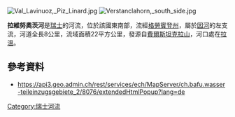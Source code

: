 {{Coord|46.76683|N|10.11251|E|display=title}}
[[Image:Val_Lavinuoz,_Piz_Linard.jpg|right]]
[[Image:Verstanclahorn,_south_side.jpg|right]]

'''拉維努奧茨河'''是[[瑞士|瑞士]]的河流，位於該國東南部，流經[[格勞賓登州|格勞賓登州]]，屬於[[因河|因河]]的左支流，河道全長8公里，流域面積22平方公里，發源自[[費爾斯坦克拉山|費爾斯坦克拉山]]，河口處在[[拉溫|拉溫]]。

==參考資料==
* https://api3.geo.admin.ch/rest/services/ech/MapServer/ch.bafu.wasser-teileinzugsgebiete_2/8076/extendedHtmlPopup?lang=de{{Dead link}}

{{Switzerland-geo-stub}}
[[Category:瑞士河流|Category:瑞士河流]]